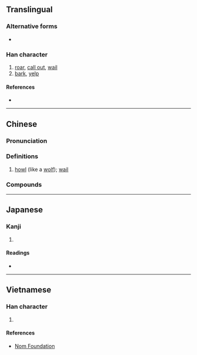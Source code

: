 {{character info}}
==Translingual==

===Alternative forms===
* {{l|mul|𠰘}}

===Han character===
{{Han char|rn=30|rad=口|as=10|sn=13|four=66043|canj=RHAJ|ids=⿰口皋}}

# [[roar]], [[call out]], [[wail]]
# [[bark]], [[yelp]]

====References====
* {{Han ref|kx=0204.111|dkj=04133|hdz=10668.130|uh=55E5}}

----

==Chinese==
{{zh-forms}}

===Pronunciation===
{{zh-pron
|m=háo
|c=hou4
|mc=
|oc=
|ma=
|cat=v
}}

===Definitions===
{{zh-hanzi}}

# [[howl]] (like a [[wolf]]); [[wail]]

===Compounds===
{{zh-der|嗥叫|狼嗥|鬼哭狼嗥}}

----

==Japanese==

===Kanji===
{{ja-kanji|grade=|rs=口10}}

# {{rfdef|ja|sort=口10}}

====Readings====
* {{ja-readings|on=[[こう]] (kō)|kun=}}

----

==Vietnamese==

===Han character===
{{vi-hantu|[[hào]]|rs=口10}}

# {{rfdef|vi|sort=口10}}

====References====
* [http://nomfoundation.org/common/nom_details.php?codepoint=55e5 Nom Foundation]